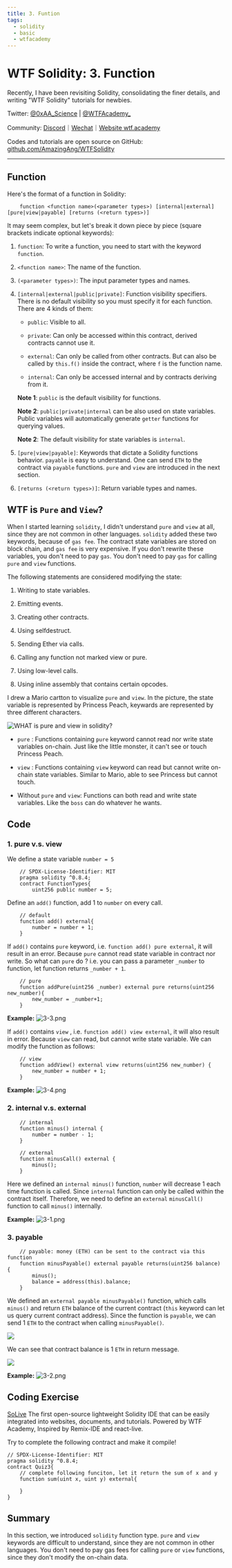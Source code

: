 ```yaml
---
title: 3. Funtion
tags:
  - solidity
  - basic
  - wtfacademy
---
```



# WTF Solidity: 3. Function

<QuizProgress courseId={SOLIDITY_COURSE_ID} lessonId={SOLIDITY_BASIC_LESSON_ID_3}></QuizProgress>

Recently, I have been revisiting Solidity, consolidating the finer details, and writing "WTF Solidity" tutorials for newbies. 

Twitter: [@0xAA_Science](https://twitter.com/0xAA_Science) | [@WTFAcademy_](https://twitter.com/WTFAcademy_)

Community: [Discord](https://discord.gg/5akcruXrsk)｜[Wechat](https://docs.google.com/forms/d/e/1FAIpQLSe4KGT8Sh6sJ7hedQRuIYirOoZK_85miz3dw7vA1-YjodgJ-A/viewform?usp=sf_link)｜[Website wtf.academy](https://wtf.academy)

Codes and tutorials are open source on GitHub: [github.com/AmazingAng/WTFSolidity](https://github.com/AmazingAng/WTFSolidity)


---

## Function

Here's the format of a function in Solidity:

```solidity
    function <function name>(<parameter types>) [internal|external] [pure|view|payable] [returns (<return types>)]
```

It may seem complex, but let's break it down piece by piece (square brackets indicate optional keywords):


1. `function`: To write a function, you need to start with the keyword `function`.

2. `<function name>`: The name of the function.

3. `(<parameter types>)`: The input parameter types and names.

3. `[internal|external|public|private]`: Function visibility specifiers. There is no default visibility so you must specify it for each function. There are 4 kinds of them:

   - `public`: Visible to all.

   - `private`: Can only be accessed within this contract, derived contracts cannot use it.

   - `external`: Can only be called from other contracts. But can also be called by `this.f()` inside the contract, where `f` is the function name. 

   - `internal`: Can only be accessed internal and by contracts deriving from it.

    **Note 1**: `public` is the default visibility for functions.
    
    **Note 2**: `public|private|internal` can be also used on state variables. Public variables will automatically generate `getter` functions for querying values. 
    
    **Note 2**: The default visibility for state variables is `internal`.

4. `[pure|view|payable]`: Keywords that dictate a Solidity functions behavior. `payable` is easy to understand. One can send `ETH` to the contract via `payable` functions. `pure` and `view` are introduced in the next section.

5. `[returns (<return types>)]`: Return variable types and names.

## WTF is `Pure` and `View`?

When I started learning `solidity`, I didn't understand `pure` and `view` at all, since they are not common in other languages. `solidity` added these two keywords, because of `gas fee`. The contract state variables are stored on block chain, and `gas fee` is very expensive. If you don't rewrite these variables, you don't need to pay `gas`. You don't need to pay `gas` for calling  `pure` and `view` functions.

The following statements are considered modifying the state:

1. Writing to state variables.

2. Emitting events.

3. Creating other contracts.

4. Using selfdestruct.

5. Sending Ether via calls.

6. Calling any function not marked view or pure.

7. Using low-level calls.

8. Using inline assembly that contains certain opcodes.


I drew a Mario cartton to visualize `pure` and `view`. In the picture, the state variable is represented by Princess Peach, keywards are represented by three different characters.

![WHAT is pure and view in solidity?](https://images.mirror-media.xyz/publication-images/1B9kHsTYnDY_QURSWMmPb.png?height=1028&width=1758)

- `pure` : Functions containing `pure` keyword cannot read nor write state variables on-chain. Just like the little monster, it can't see or touch Princess Peach.

- `view` : Functions containing `view` keyword can read but cannot write on-chain state variables. Similar to Mario, able to see Princess but cannot touch.

- Without `pure` and `view`: Functions can both read and write state variables. Like the `boss` can do whatever he wants.

## Code

### 1. pure v.s. view

We define a state variable `number = 5`

```solidity
    // SPDX-License-Identifier: MIT
    pragma solidity ^0.8.4;
    contract FunctionTypes{
        uint256 public number = 5;
```

Define an `add()` function, add 1 to `number` on every call.

```solidity
    // default
    function add() external{
        number = number + 1;
    }
```

If `add()` contains `pure` keyword, i.e. `function add() pure external`, it will result in an error. Because `pure` cannot read state variable in contract nor write. So what can `pure` do ? i.e. you can pass a parameter `_number` to function, let function returns `_number + 1`.

```solidity
    // pure
    function addPure(uint256 _number) external pure returns(uint256 new_number){
        new_number = _number+1;
    }
```

**Example:**
![3-3.png](./img/3-3.png)

If `add()` contains `view` , i.e. `function add() view external`, it will also result in error. Because `view` can read, but cannot write state variable. We can modify the function as follows:

```solidity
    // view
    function addView() external view returns(uint256 new_number) {
        new_number = number + 1;
    }
```

**Example:**
![3-4.png](./img/3-4.png)

### 2. internal v.s. external

```solidity
    // internal
    function minus() internal {
        number = number - 1;
    }

    // external
    function minusCall() external {
        minus();
    }
```

Here we defined an `internal minus()` function, `number` will decrease 1 each time function is called. Since `internal` function can only be called within the contract itself. Therefore, we need to define an `external` `minusCall()` function to call `minus()` internally.

**Example:**
![3-1.png](./img/3-1.png)

### 3. payable

```solidity
    // payable: money (ETH) can be sent to the contract via this function
    function minusPayable() external payable returns(uint256 balance) {
        minus();
        balance = address(this).balance;
    }
```

We defined an `external payable minusPayable()` function, which calls `minus()` and return `ETH` balance of the current contract (`this` keyword can let us query current contract address). Since the function is `payable`, we can send 1 `ETH` to the contract when calling `minusPayable()`.

![](https://images.mirror-media.xyz/publication-images/ETDPN8myq7jFfAL8CUAFt.png?height=148&width=588)

We can see that contract balance is 1 `ETH` in return message.

![](https://images.mirror-media.xyz/publication-images/nGZ2pz0MvzgXuKrENJPYf.png?height=128&width=1130)

**Example:**
![3-2.png](./img/3-2.png)

## Coding Exercise

[SoLive](https://solive.wtf) The first open-source lightweight Solidity IDE that can be easily integrated into websites, documents, and tutorials. Powered by WTF Academy, Inspired by Remix-IDE and react-live.

Try to complete the following contract and make it compile!

```solidity solive height=400px
// SPDX-License-Identifier: MIT
pragma solidity ^0.8.4;
contract Quiz3{
    // complete following funciton, let it return the sum of x and y 
    function sum(uint x, uint y) external{

    }
}
```


## Summary

In this section, we introduced `solidity` function type. `pure` and `view` keywords are difficult to understand, since they are not common in other languages. You don't need to pay gas fees for calling `pure` or `view` functions, since they don't modify the on-chain data.

<QuizForm courseId={SOLIDITY_COURSE_ID} lessonId={SOLIDITY_BASIC_LESSON_ID_3}></QuizForm>